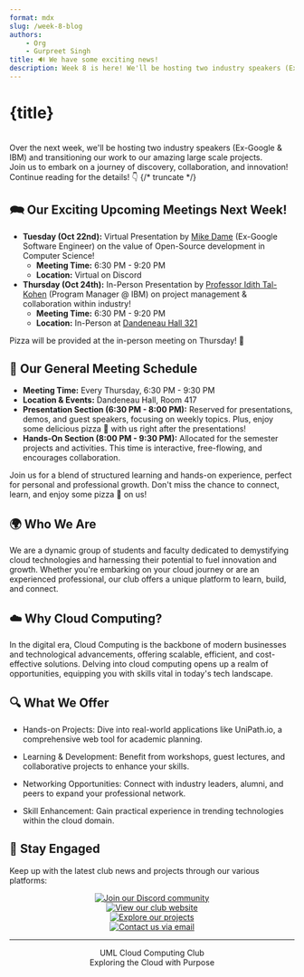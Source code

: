 ```yaml
---
format: mdx
slug: /week-8-blog
authors: 
    - Org
    - Gurpreet Singh
title: 🔊 We have some exciting news!
description: Week 8 is here! We'll be hosting two industry speakers (Ex-Google & IBM) and transitioning our work to our amazing large scale projects.
---
```


# {title} 
<br/>
Over the next week, we'll be hosting two industry speakers (Ex-Google & IBM) and transitioning our work to our amazing large scale projects.<br/>
Join us to embark on a journey of discovery, collaboration, and innovation!<br/>
Continue reading for the details! 👇
{/* truncate */}

 
## 🗪 Our Exciting Upcoming Meetings Next Week!
- **Tuesday (Oct 22nd):** Virtual Presentation by [Mike Dame](https://www.linkedin.com/in/mike-dame-98600b35/) (Ex-Google Software Engineer) on the value of Open-Source development in Computer Science!
    - **Meeting Time:** 6:30 PM - 9:20 PM
    - **Location:** Virtual on Discord
- **Thursday (Oct 24th):** In-Person Presentation by [Professor Idith Tal-Kohen](https://www.linkedin.com/in/idith/) (Program Manager @ IBM) on project management & collaboration within industry!
    - **Meeting Time:** 6:30 PM - 9:20 PM
    - **Location:** In-Person at [Dandeneau Hall 321](https://www.uml.edu/maps/search/markers/fff8e7b7-4b66-41b8-900a-390643438993?query=Dandean)

Pizza will be provided at the in-person meeting on Thursday! 🍕
 
## 📅 Our General Meeting Schedule
- **Meeting Time:** Every Thursday, 6:30 PM - 9:30 PM
- **Location & Events:** Dandeneau Hall, Room 417
- **Presentation Section (6:30 PM - 8:00 PM):** Reserved for presentations, demos, and guest speakers, focusing on weekly topics. Plus, enjoy some delicious pizza 🍕 with us right after the presentations!
- **Hands-On Section (8:00 PM - 9:30 PM):** Allocated for the semester projects and activities. This time is interactive, free-flowing, and encourages collaboration.

Join us for a blend of structured learning and hands-on experience, perfect for personal and professional growth. Don't miss the chance to connect, learn, and enjoy some pizza 🍕 on us!
 
## 🌍 Who We Are
We are a dynamic group of students and faculty dedicated to demystifying cloud technologies and harnessing their potential to fuel innovation and growth. Whether you're embarking on your cloud journey or are an experienced professional, our club offers a unique platform to learn, build, and connect.

 
## ☁️ Why Cloud Computing?
In the digital era, Cloud Computing is the backbone of modern businesses and technological advancements, offering scalable, efficient, and cost-effective solutions. Delving into cloud computing opens up a realm of opportunities, equipping you with skills vital in today's tech landscape.


## 🔍 What We Offer
- Hands-on Projects: Dive into real-world applications like UniPath.io, a comprehensive web tool for academic planning.

- Learning & Development: Benefit from workshops, guest lectures, and collaborative projects to enhance your skills.

- Networking Opportunities: Connect with industry leaders, alumni, and peers to expand your professional network.

- Skill Enhancement: Gain practical experience in trending technologies within the cloud domain.

 

## 🤝 Stay Engaged
Keep up with the latest club news and projects through our various platforms:
<center>
    <a style={{padding: 4}} href="https://discord.gg/TZuMgMsC8X">
        <img style={{ borderRadius: "8px" }} src="https://img.shields.io/discord/890983857938116729?logo=discord&logoColor=white&style=for-the-badge" alt="Join our Discord community"/>
    </a>
    <br/>
    <a style={{padding: 4}} href="https://umasslowellclubs.campuslabs.com/engage/organization/cloudcomputingclub">
        <img style={{ borderRadius: "8px" }} src="https://img.shields.io/badge/Website-UML%20Cloud%20Computing%20Club-blue.svg?style=for-the-badge" alt="View our club website"/>
    </a>
    <br/>
    <a style={{padding: 4}} href="https://github.com/UMLCloudComputing/">
        <img style={{ borderRadius: "8px" }} src="https://img.shields.io/badge/GitHub-UMLCloudComputing-brightgreen.svg?style=for-the-badge&logo=github" alt="Explore our projects"/>
    </a>
    <br/>
    <a style={{padding: 4}} href="mailto:cloudcomputingclub@uml.edu">
        <img style={{ borderRadius: "8px" }} src="https://img.shields.io/badge/Email-cloudcomputingclub%40uml.edu-red.svg?logo=gmail&logoColor=white&style=for-the-badge" alt="Contact us via email"/>
    </a>
</center>

---
<center>UML Cloud Computing Club</center>
<center>Exploring the Cloud with Purpose</center>
